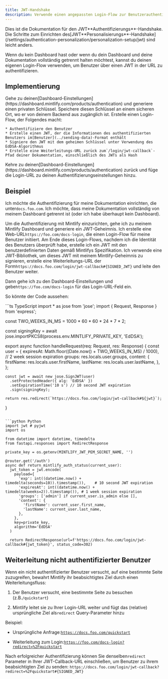 ```yaml
---
title: JWT-Handshake
description: Verwende einen angepassten Login-Flow zur Benutzerauthentifizierung
---
```


<Info>
  Dies ist die Dokumentation für den JWT**Authentifizierungs**-Handshake. Die Schritte zum Einrichten des[JWT**Personalisierungs**-Handshake](/settings/authentication-personalization/personalization-setup/jwt) sind leicht anders.
</Info>

Wenn du kein Dashboard hast oder wenn du dein Dashboard und deine Dokumentation vollständig getrennt halten möchtest, kannst du deinen eigenen Login-Flow verwenden, um Benutzer über einen JWT in der URL zu authentifizieren.

## Implementierung

<Steps>
  <Step title="Generate a private key">
    Gehe zu deinen[Dashboard-Einstellungen](https://dashboard.mintlify.com/products/authentication) und generiere einen privaten Schlüssel. Speichere diesen Schlüssel an einem sicheren Ort, wo er von deinem Backend aus zugänglich ist.
  </Step>

  <Step title="Create a login flow">
    Erstelle einen Login-Flow, der Folgendes macht:

    * Authentifiziere den Benutzer
    * Erstelle einen JWT, der die Informationen des authentifizierten Benutzers im[Benutzer](../sending-data)-Format enthält
    * Signiere den JWT mit dem geheimen Schlüssel unter Verwendung des EdDSA-Algorithmus
    * Erstelle eine Weiterleitungs-URL zurück zum`/login/jwt-callback`-Pfad deiner Dokumentation, einschließlich des JWTs als Hash
  </Step>

  <Step title="Configure your Authentication settings">
    Kehre zu deinen[Dashboard-Einstellungen](https://dashboard.mintlify.com/products/authentication) zurück und füge die Login-URL zu deinen Authentifizierungseinstellungen hinzu.
  </Step>
</Steps>

## Beispiel

Ich möchte die Authentifizierung für meine Dokumentation einrichten, die unter`docs.foo.com`. Ich möchte, dass meine Dokumentation vollständig von meinem Dashboard getrennt ist (oder ich habe überhaupt kein Dashboard).

Um die Authentifizierung mit Mintlify einzurichten, gehe ich zu meinem Mintlify Dashboard und generiere ein JWT-Geheimnis. Ich erstelle eine Web-URL`https://foo.com/docs-login`, die einen Login-Flow für meine Benutzer initiiert. Am Ende dieses Login-Flows, nachdem ich die Identität des Benutzers überprüft habe, erstelle ich ein JWT mit den benutzerdefinierten Daten gemäß Mintlifys Spezifikation. Ich verwende eine JWT-Bibliothek, um dieses JWT mit meinem Mintlify-Geheimnis zu signieren, erstelle eine Weiterleitungs-URL der Form`https://docs.foo.com/login/jwt-callback#{SIGNED_JWT}` und leite den Benutzer weiter.

Dann gehe ich zu den Dashboard-Einstellungen und gebe`https://foo.com/docs-login` für das Login-URL-Feld ein.

So könnte der Code aussehen:

<CodeGroup>
  ```ts TypeScript
  import * as jose from 'jose';
  import { Request, Response } from 'express';

  const TWO_WEEKS_IN_MS = 1000 * 60 * 60 * 24 * 7 * 2;

  const signingKey = await jose.importPKCS8(process.env.MINTLIFY_PRIVATE_KEY, 'EdDSA');

  export async function handleRequest(req: Request, res: Response) {
    const user = {
      expiresAt: Math.floor((Date.now() + TWO_WEEKS_IN_MS) / 1000), // 2 week session expiration
      groups: res.locals.user.groups,
      content: {
        firstName: res.locals.user.firstName,
        lastName: res.locals.user.lastName,
      },
    };

    const jwt = await new jose.SignJWT(user)
      .setProtectedHeader({ alg: 'EdDSA' })
      .setExpirationTime('10 s') // 10 second JWT expiration
      .sign(signingKey);

    return res.redirect(`https://docs.foo.com/login/jwt-callback#${jwt}`);
  }
  ```

  ```python Python
  import jwt # pyjwt
  import os

  from datetime import datetime, timedelta
  from fastapi.responses import RedirectResponse

  private_key = os.getenv(MINTLIFY_JWT_PEM_SECRET_NAME, '')

  @router.get('/auth')
  async def return_mintlify_auth_status(current_user):
    jwt_token = jwt.encode(
      payload={
        'exp': int((datetime.now() + timedelta(seconds=10)).timestamp()),    # 10 second JWT expiration
        'expiresAt': int((datetime.now() + timedelta(weeks=2)).timestamp()), # 1 week session expiration
        'groups': ['admin'] if current_user.is_admin else [],
        'content': {
          'firstName': current_user.first_name,
          'lastName': current_user.last_name,
        },
      },
      key=private_key,
      algorithm='EdDSA'
    )

    return RedirectResponse(url=f'https://docs.foo.com/login/jwt-callback#{jwt_token}', status_code=302)
  ```
</CodeGroup>

## Weiterleitung nicht authentifizierter Benutzer

Wenn ein nicht authentifizierter Benutzer versucht, auf eine bestimmte Seite zuzugreifen, bewahrt Mintlify ihr beabsichtigtes Ziel durch einen Weiterleitungsfluss:

1. Der Benutzer versucht, eine bestimmte Seite zu besuchen (z.B.`/quickstart`)

2. Mintlify leitet sie zu Ihrer Login-URL weiter und fügt das (relative) ursprüngliche Ziel als`redirect` Query-Parameter hinzu

Beispiel:

* Ursprüngliche Anfrage:[`https://docs.foo.com/quickstart`](https://docs.foo.com/quickstart)

* Weiterleitung zum Login:[`https://foo.com/docs-login?redirect=%2Fquickstart`](https://foo.com/docs-login?redirect=%2Fquickstart)

Nach erfolgreicher Authentifizierung können Sie denselben`redirect` Parameter in Ihrer JWT-Callback-URL einschließen, um Benutzer zu ihrem beabsichtigten Ziel zu senden:
`https://docs.foo.com/login/jwt-callback?redirect=%2Fquickstart#{SIGNED_JWT}`
